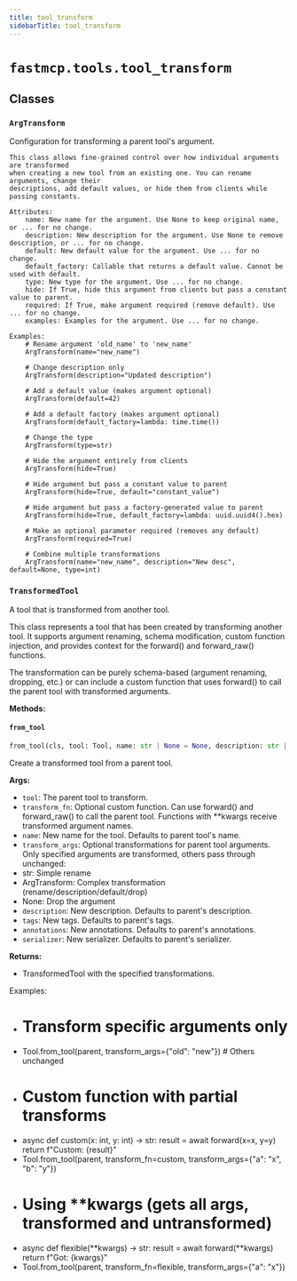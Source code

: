 ```yaml
---
title: tool_transform
sidebarTitle: tool_transform
---
```


# `fastmcp.tools.tool_transform`

## Classes

### `ArgTransform`


Configuration for transforming a parent tool's argument.

    This class allows fine-grained control over how individual arguments are transformed
    when creating a new tool from an existing one. You can rename arguments, change their
    descriptions, add default values, or hide them from clients while passing constants.

    Attributes:
        name: New name for the argument. Use None to keep original name, or ... for no change.
        description: New description for the argument. Use None to remove description, or ... for no change.
        default: New default value for the argument. Use ... for no change.
        default_factory: Callable that returns a default value. Cannot be used with default.
        type: New type for the argument. Use ... for no change.
        hide: If True, hide this argument from clients but pass a constant value to parent.
        required: If True, make argument required (remove default). Use ... for no change.
        examples: Examples for the argument. Use ... for no change.

    Examples:
        # Rename argument 'old_name' to 'new_name'
        ArgTransform(name="new_name")

        # Change description only
        ArgTransform(description="Updated description")

        # Add a default value (makes argument optional)
        ArgTransform(default=42)

        # Add a default factory (makes argument optional)
        ArgTransform(default_factory=lambda: time.time())

        # Change the type
        ArgTransform(type=str)

        # Hide the argument entirely from clients
        ArgTransform(hide=True)

        # Hide argument but pass a constant value to parent
        ArgTransform(hide=True, default="constant_value")

        # Hide argument but pass a factory-generated value to parent
        ArgTransform(hide=True, default_factory=lambda: uuid.uuid4().hex)

        # Make an optional parameter required (removes any default)
        ArgTransform(required=True)

        # Combine multiple transformations
        ArgTransform(name="new_name", description="New desc", default=None, type=int)
    

### `TransformedTool`


A tool that is transformed from another tool.

This class represents a tool that has been created by transforming another tool.
It supports argument renaming, schema modification, custom function injection,
and provides context for the forward() and forward_raw() functions.

The transformation can be purely schema-based (argument renaming, dropping, etc.)
or can include a custom function that uses forward() to call the parent tool
with transformed arguments.


**Methods:**

#### `from_tool`

```python
from_tool(cls, tool: Tool, name: str | None = None, description: str | None = None, tags: set[str] | None = None, transform_fn: Callable[..., Any] | None = None, transform_args: dict[str, ArgTransform] | None = None, annotations: ToolAnnotations | None = None, serializer: Callable[[Any], str] | None = None, enabled: bool | None = None) -> TransformedTool
```

Create a transformed tool from a parent tool.

**Args:**
- `tool`: The parent tool to transform.
- `transform_fn`: Optional custom function. Can use forward() and forward_raw()
to call the parent tool. Functions with **kwargs receive transformed
argument names.
- `name`: New name for the tool. Defaults to parent tool's name.
- `transform_args`: Optional transformations for parent tool arguments.
Only specified arguments are transformed, others pass through unchanged:
- str: Simple rename
- ArgTransform: Complex transformation (rename/description/default/drop)
- None: Drop the argument
- `description`: New description. Defaults to parent's description.
- `tags`: New tags. Defaults to parent's tags.
- `annotations`: New annotations. Defaults to parent's annotations.
- `serializer`: New serializer. Defaults to parent's serializer.

**Returns:**
- TransformedTool with the specified transformations.

Examples:
- # Transform specific arguments only
- Tool.from_tool(parent, transform_args={"old": "new"})  # Others unchanged
- # Custom function with partial transforms
- async def custom(x: int, y: int) -> str:
result = await forward(x=x, y=y)
return f"Custom: {result}"
- Tool.from_tool(parent, transform_fn=custom, transform_args={"a": "x", "b": "y"})
- # Using **kwargs (gets all args, transformed and untransformed)
- async def flexible(**kwargs) -> str:
result = await forward(**kwargs)
return f"Got: {kwargs}"
- Tool.from_tool(parent, transform_fn=flexible, transform_args={"a": "x"})

